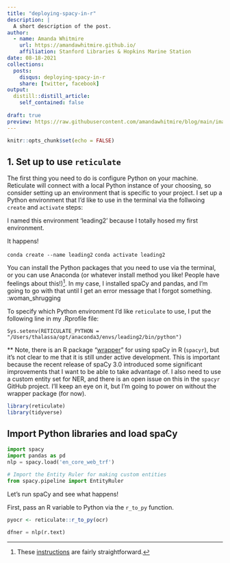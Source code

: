 ```yaml
---
title: "deploying-spacy-in-r"
description: |
  A short description of the post.
author:
  - name: Amanda Whitmire
    url: https://amandawhitmire.github.io/
    affiliation: Stanford Libraries & Hopkins Marine Station
date: 08-18-2021
collections:
  posts:
    disqus: deploying-spacy-in-r
    share: [twitter, facebook]
output:
  distill::distill_article:
    self_contained: false
    
draft: true
preview: https://raw.githubusercontent.com/amandawhitmire/blog/main/images/xyz.jpg
---
```



```r
knitr::opts_chunk$set(echo = FALSE)
```

## 1. Set up to use `reticulate` 

The first thing you need to do is configure Python on your machine. Reticulate will connect with a local Python instance of your choosing, so consider setting up an environment that is specific to your project. I set up a Python environment that I'd like to use in the terminal via the follwoing `create` and `activate` steps:

<aside>
I named this environment 'leading2' because I totally hosed my first environment. 

It happens!
</aside>

`conda create --name leading2`
`conda activate leading2`

You can install the Python packages that you need to use via the terminal, or you can use Anaconda (or whatever install method you like! People have feelings about this!)^[These [instructions](https://support.rstudio.com/hc/en-us/articles/360023654474-Installing-and-Configuring-Python-with-RStudio) are fairly straightforward.]. In my case, I installed spaCy and pandas, and I'm going to go with that until I get an error message that I forgot something. :woman_shrugging

To specify which Python environment I'd like `reticulate` to use, I put the following line in my .Rprofile file:

`Sys.setenv(RETICULATE_PYTHON =`
`"/Users/thalassa/opt/anaconda3/envs/leading2/bin/python")`

** Note, there is an R package "[wrapper](http://spacyr.quanteda.io/)" for using spaCy in R (`spacyr`), but it's not clear to me that it is still under active development. This is important because the recent release of spaCy 3.0 introduced some significant improvements that I want to be able to take advantage of. I also need to use a custom entity set for NER, and there is an open issue on this in the `spacyr` GitHub project. I'll keep an eye on it, but I'm going to power on without the wrapper package (for now).

```r
library(reticulate)
library(tidyverse)
```

## Import Python libraries and load spaCy

```python
import spacy
import pandas as pd
nlp = spacy.load('en_core_web_trf')

# Import the Entity Ruler for making custom entities
from spacy.pipeline import EntityRuler
```

Let's run spaCy and see what happens!

First, pass an R variable to Python via the `r_to_py` function.

```r
pyocr <- reticulate::r_to_py(ocr)
```

```python
dfner = nlp(r.text)
```

